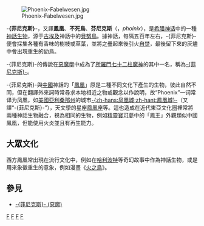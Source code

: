 {{Requested move|鳳凰 (西方)|time=2022-06-26T16:00:22+00:00}}

{{About|一種神話中的鳥類|1980年同名街机游戏|不死鸟 (游戏)|2013年同名專輯|不死鳥 (孫協志專輯)|在中文中常翻譯為的生物|鳳凰}}

{{unreferenced|time=2013-10-17}}

[[File:Phoenix-Fabelwesen.jpg|thumb]]

'''-{菲尼克斯}-'''，又譯'''鳳凰'''、'''不死鳥'''、'''芬尼克斯'''（{{lang-grc|Φοῖνιξ}}，''phoínix''），是[[希腊神话|希腊神话]]中的一種[[神話生物|神話生物]]，源于[[古埃及|古埃及]]神話中的[[貝努鳥|貝努鳥]]。據神話，每隔五百年左右，-{菲尼克斯}-便會採集各種有香味的樹枝或草葉，並將之疊起來後引火[[自焚|自焚]]，最後留下來的灰燼中會出現重生的幼鳥。

-{菲尼克斯}-的傳說在[[魔鬼學|惡魔學]]中成為了[[所羅門七十二柱魔神|所羅門七十二柱魔神]]的其中一名，稱為[[菲尼克斯_(惡魔)|-{菲尼克斯}-]]。

-{菲尼克斯}-與[[中國|中國]]神話的「[[鳳凰|鳳凰]]」原是二種不同文化下產生的生物，彼此自然不同，但在翻譯外來詞時常尋求本地相近之物或觀念以作說明，故“Phoenix”一词常译为凤凰，如[[美國|美國]][[亞利桑那州|亞利桑那州]]的城市[[鳳凰城_(亞利桑那州)|-{zh-hans:凤凰城;zh-hant:鳳凰城}-]]（又譯“-{菲尼克斯}-”），天文學的星座[[鳳凰座|鳳凰座]]等。這也造成在近代東亞文化圈裡常將兩種神話生物融合，視為相同的生物，例如[[精靈寶可夢|精靈寶可夢]]中的「鳳王」外觀類似中國鳳凰，但能使用火炎並且有再生能力。

==大眾文化==
西方鳳凰常出現在流行文化中，例如在[[哈利波特|哈利波特]]等奇幻故事中作為神話生物，或是用來象徵重生的意象，例如漫畫《[[火之鳥|火之鳥]]》。

== 參見 ==
*[[菲尼克斯_(惡魔)|-{菲尼克斯}- (惡魔)]]

{{Myth-stub}}
{{Commons category|Phoenix}}
{{希腊传说生物}}

[[Category:神话传说中的鸟|F]]
[[Category:希腊神话生物|F]]
[[Category:波斯傳說生物|F]]
[[Category:長生不老|F]]